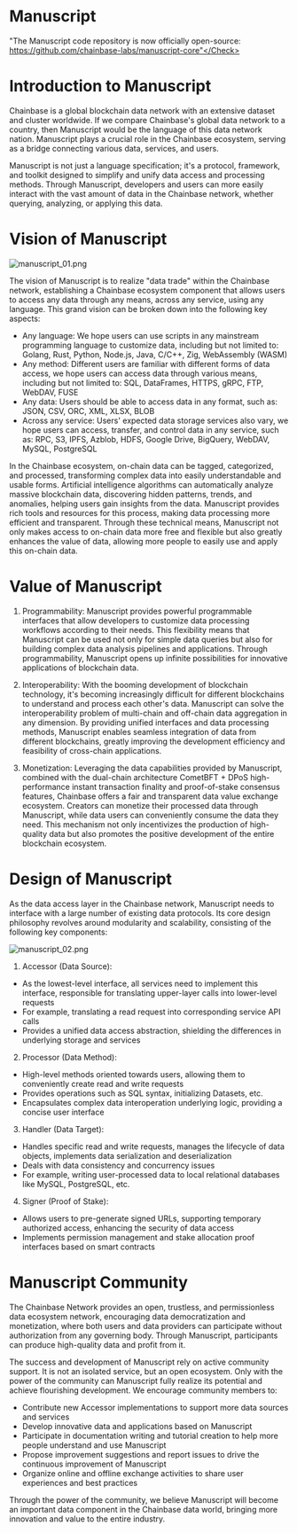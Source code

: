 # Manuscript

<Check>"The Manuscript code repository is now officially open-source:  https://github.com/chainbase-labs/manuscript-core"</Check>


# Introduction to Manuscript

Chainbase is a global blockchain data network with an extensive dataset and cluster worldwide. If we compare Chainbase's global data network to a country, then Manuscript would be the language of this data network nation. Manuscript plays a crucial role in the Chainbase ecosystem, serving as a bridge connecting various data, services, and users.

Manuscript is not just a language specification; it's a protocol, framework, and toolkit designed to simplify and unify data access and processing methods. Through Manuscript, developers and users can more easily interact with the vast amount of data in the Chainbase network, whether querying, analyzing, or applying this data.

# Vision of Manuscript

![manuscript_01.png](../../images/manuscript_01.png)

The vision of Manuscript is to realize "data trade" within the Chainbase network, establishing a Chainbase ecosystem component that allows users to access any data through any means, across any service, using any language. This grand vision can be broken down into the following key aspects:

- Any language: We hope users can use scripts in any mainstream programming language to customize data, including but not limited to: Golang, Rust, Python, Node.js, Java, C/C++, Zig, WebAssembly (WASM)
- Any method: Different users are familiar with different forms of data access, we hope users can access data through various means, including but not limited to: SQL, DataFrames, HTTPS, gRPC, FTP, WebDAV, FUSE
- Any data: Users should be able to access data in any format, such as: JSON, CSV, ORC, XML, XLSX, BLOB
- Across any service: Users' expected data storage services also vary, we hope users can access, transfer, and control data in any service, such as: RPC, S3, IPFS, Azblob, HDFS, Google Drive, BigQuery, WebDAV, MySQL, PostgreSQL

In the Chainbase ecosystem, on-chain data can be tagged, categorized, and processed, transforming complex data into easily understandable and usable forms. Artificial intelligence algorithms can automatically analyze massive blockchain data, discovering hidden patterns, trends, and anomalies, helping users gain insights from the data. Manuscript provides rich tools and resources for this process, making data processing more efficient and transparent. Through these technical means, Manuscript not only makes access to on-chain data more free and flexible but also greatly enhances the value of data, allowing more people to easily use and apply this on-chain data.

# Value of Manuscript

1. Programmability:
Manuscript provides powerful programmable interfaces that allow developers to customize data processing workflows according to their needs. This flexibility means that Manuscript can be used not only for simple data queries but also for building complex data analysis pipelines and applications. Through programmability, Manuscript opens up infinite possibilities for innovative applications of blockchain data.

2. Interoperability:
With the booming development of blockchain technology, it's becoming increasingly difficult for different blockchains to understand and process each other's data. Manuscript can solve the interoperability problem of multi-chain and off-chain data aggregation in any dimension. By providing unified interfaces and data processing methods, Manuscript enables seamless integration of data from different blockchains, greatly improving the development efficiency and feasibility of cross-chain applications.

3. Monetization:
Leveraging the data capabilities provided by Manuscript, combined with the dual-chain architecture CometBFT + DPoS high-performance instant transaction finality and proof-of-stake consensus features, Chainbase offers a fair and transparent data value exchange ecosystem. Creators can monetize their processed data through Manuscript, while data users can conveniently consume the data they need. This mechanism not only incentivizes the production of high-quality data but also promotes the positive development of the entire blockchain ecosystem.

# Design of Manuscript

As the data access layer in the Chainbase network, Manuscript needs to interface with a large number of existing data protocols. Its core design philosophy revolves around modularity and scalability, consisting of the following key components:

![manuscript_02.png](../../images/manuscript_02.png)

1. Accessor (Data Source):
 - As the lowest-level interface, all services need to implement this interface, responsible for translating upper-layer calls into lower-level requests
 - For example, translating a read request into corresponding service API calls
 - Provides a unified data access abstraction, shielding the differences in underlying storage and services

2. Processor (Data Method):
 - High-level methods oriented towards users, allowing them to conveniently create read and write requests
 - Provides operations such as SQL syntax, initializing Datasets, etc.
 - Encapsulates complex data interoperation underlying logic, providing a concise user interface

3. Handler (Data Target):
 - Handles specific read and write requests, manages the lifecycle of data objects, implements data serialization and deserialization
 - Deals with data consistency and concurrency issues
 - For example, writing user-processed data to local relational databases like MySQL, PostgreSQL, etc.

4. Signer (Proof of Stake):
 - Allows users to pre-generate signed URLs, supporting temporary authorized access, enhancing the security of data access
 - Implements permission management and stake allocation proof interfaces based on smart contracts

# Manuscript Community

The Chainbase Network provides an open, trustless, and permissionless data ecosystem network, encouraging data democratization and monetization, where both users and data providers can participate without authorization from any governing body. Through Manuscript, participants can produce high-quality data and profit from it.

The success and development of Manuscript rely on active community support. It is not an isolated service, but an open ecosystem. Only with the power of the community can Manuscript fully realize its potential and achieve flourishing development. We encourage community members to:

- Contribute new Accessor implementations to support more data sources and services
- Develop innovative data and applications based on Manuscript
- Participate in documentation writing and tutorial creation to help more people understand and use Manuscript
- Propose improvement suggestions and report issues to drive the continuous improvement of Manuscript
- Organize online and offline exchange activities to share user experiences and best practices

Through the power of the community, we believe Manuscript will become an important data component in the Chainbase data world, bringing more innovation and value to the entire industry.